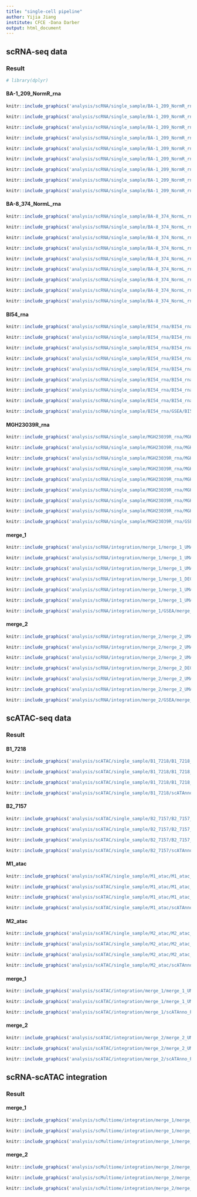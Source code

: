 ```yaml
---
title: "single-cell pipeline"
author: Yijia Jiang
institute: CFCE -Dana Darber
output: html_document
---
```

## scRNA-seq data
### Result {.tabset}

```r
# library(dplyr)
```
#### BA-1_209_NormR_rna
```r
knitr::include_graphics('analysis/scRNA/single_sample/BA-1_209_NormR_rna/BA-1_209_NormR_rna_QC_plot_before_original.png')
```

```r
knitr::include_graphics('analysis/scRNA/single_sample/BA-1_209_NormR_rna/BA-1_209_NormR_rna_QC_plot_after_original.png')
```

```r
knitr::include_graphics('analysis/scRNA/single_sample/BA-1_209_NormR_rna/BA-1_209_NormR_rna_UMAP_doublet.png')
```

```r
knitr::include_graphics('analysis/scRNA/single_sample/BA-1_209_NormR_rna/BA-1_209_NormR_rna_UMAP_by_cluster_number_original.png')
```

```r
knitr::include_graphics('analysis/scRNA/single_sample/BA-1_209_NormR_rna/BA-1_209_NormR_rna_UMAP_by_celltype_breast_markerbased.png')
```

```r
knitr::include_graphics('analysis/scRNA/single_sample/BA-1_209_NormR_rna/BA-1_209_NormR_rna_DEG_heatmap_assign.ident.breast.png')
```

```r
knitr::include_graphics('analysis/scRNA/single_sample/BA-1_209_NormR_rna/BA-1_209_NormR_rna_UMAP_feature_plot_breast_markers.png')
```

```r
knitr::include_graphics('analysis/scRNA/single_sample/BA-1_209_NormR_rna/BA-1_209_NormR_rna_UMAP_feature_plot_immune_markers.png')
```

```r
knitr::include_graphics('analysis/scRNA/single_sample/BA-1_209_NormR_rna/GSEA/BA-1_209_NormR_rna_per_cluster/BA-1_209_NormR_rna_per_cluster 1_HALLMARK_terms.png')
```

#### BA-8_374_NormL_rna
```r
knitr::include_graphics('analysis/scRNA/single_sample/BA-8_374_NormL_rna/BA-8_374_NormL_rna_QC_plot_before_original.png')
```

```r
knitr::include_graphics('analysis/scRNA/single_sample/BA-8_374_NormL_rna/BA-8_374_NormL_rna_QC_plot_after_original.png')
```

```r
knitr::include_graphics('analysis/scRNA/single_sample/BA-8_374_NormL_rna/BA-8_374_NormL_rna_UMAP_doublet.png')
```

```r
knitr::include_graphics('analysis/scRNA/single_sample/BA-8_374_NormL_rna/BA-8_374_NormL_rna_UMAP_by_cluster_number_original.png')
```

```r
knitr::include_graphics('analysis/scRNA/single_sample/BA-8_374_NormL_rna/BA-8_374_NormL_rna_UMAP_by_celltype_breast_markerbased.png')
```

```r
knitr::include_graphics('analysis/scRNA/single_sample/BA-8_374_NormL_rna/BA-8_374_NormL_rna_DEG_heatmap_assign.ident.breast.png')
```

```r
knitr::include_graphics('analysis/scRNA/single_sample/BA-8_374_NormL_rna/BA-8_374_NormL_rna_UMAP_feature_plot_breast_markers.png')
```

```r
knitr::include_graphics('analysis/scRNA/single_sample/BA-8_374_NormL_rna/BA-8_374_NormL_rna_UMAP_feature_plot_immune_markers.png')
```

```r
knitr::include_graphics('analysis/scRNA/single_sample/BA-8_374_NormL_rna/GSEA/BA-8_374_NormL_rna_per_cluster/BA-8_374_NormL_rna_per_cluster 1_HALLMARK_terms.png')
```

#### BI54_rna
```r
knitr::include_graphics('analysis/scRNA/single_sample/BI54_rna/BI54_rna_QC_plot_before_original.png')
```

```r
knitr::include_graphics('analysis/scRNA/single_sample/BI54_rna/BI54_rna_QC_plot_after_original.png')
```

```r
knitr::include_graphics('analysis/scRNA/single_sample/BI54_rna/BI54_rna_UMAP_doublet.png')
```

```r
knitr::include_graphics('analysis/scRNA/single_sample/BI54_rna/BI54_rna_UMAP_by_cluster_number_original.png')
```

```r
knitr::include_graphics('analysis/scRNA/single_sample/BI54_rna/BI54_rna_UMAP_by_celltype_breast_markerbased.png')
```

```r
knitr::include_graphics('analysis/scRNA/single_sample/BI54_rna/BI54_rna_DEG_heatmap_assign.ident.breast.png')
```

```r
knitr::include_graphics('analysis/scRNA/single_sample/BI54_rna/BI54_rna_UMAP_feature_plot_breast_markers.png')
```

```r
knitr::include_graphics('analysis/scRNA/single_sample/BI54_rna/BI54_rna_UMAP_feature_plot_immune_markers.png')
```

```r
knitr::include_graphics('analysis/scRNA/single_sample/BI54_rna/GSEA/BI54_rna_per_cluster/BI54_rna_per_cluster 1_HALLMARK_terms.png')
```

#### MGH23039R_rna
```r
knitr::include_graphics('analysis/scRNA/single_sample/MGH23039R_rna/MGH23039R_rna_QC_plot_before_original.png')
```

```r
knitr::include_graphics('analysis/scRNA/single_sample/MGH23039R_rna/MGH23039R_rna_QC_plot_after_original.png')
```

```r
knitr::include_graphics('analysis/scRNA/single_sample/MGH23039R_rna/MGH23039R_rna_UMAP_doublet.png')
```

```r
knitr::include_graphics('analysis/scRNA/single_sample/MGH23039R_rna/MGH23039R_rna_UMAP_by_cluster_number_original.png')
```

```r
knitr::include_graphics('analysis/scRNA/single_sample/MGH23039R_rna/MGH23039R_rna_UMAP_by_celltype_breast_markerbased.png')
```

```r
knitr::include_graphics('analysis/scRNA/single_sample/MGH23039R_rna/MGH23039R_rna_DEG_heatmap_assign.ident.breast.png')
```

```r
knitr::include_graphics('analysis/scRNA/single_sample/MGH23039R_rna/MGH23039R_rna_UMAP_feature_plot_breast_markers.png')
```

```r
knitr::include_graphics('analysis/scRNA/single_sample/MGH23039R_rna/MGH23039R_rna_UMAP_feature_plot_immune_markers.png')
```

```r
knitr::include_graphics('analysis/scRNA/single_sample/MGH23039R_rna/GSEA/MGH23039R_rna_per_cluster/MGH23039R_rna_per_cluster 1_HALLMARK_terms.png')
```

#### merge_1
```r
knitr::include_graphics('analysis/scRNA/integration/merge_1/merge_1_UMAP_by_sample_before_integration.png')
```

```r
knitr::include_graphics('analysis/scRNA/integration/merge_1/merge_1_UMAP_by_sample_after_integration.png')
```

```r
knitr::include_graphics('analysis/scRNA/integration/merge_1/merge_1_UMAP_by_celltype_breast_markerbased.png')
```

```r
knitr::include_graphics('analysis/scRNA/integration/merge_1/merge_1_DEG_heatmap_assign.ident.breast.png')
```

```r
knitr::include_graphics('analysis/scRNA/integration/merge_1/merge_1_UMAP_feature_plot_breast_markers.png')
```

```r
knitr::include_graphics('analysis/scRNA/integration/merge_1/merge_1_UMAP_feature_plot_immune_markers.png')
```

```r
knitr::include_graphics('analysis/scRNA/integration/merge_1/GSEA/merge_1_per_cluster/merge_1_per_cluster 1_HALLMARK_terms.png')
```

#### merge_2
```r
knitr::include_graphics('analysis/scRNA/integration/merge_2/merge_2_UMAP_by_sample_before_integration.png')
```

```r
knitr::include_graphics('analysis/scRNA/integration/merge_2/merge_2_UMAP_by_sample_after_integration.png')
```

```r
knitr::include_graphics('analysis/scRNA/integration/merge_2/merge_2_UMAP_by_celltype_breast_markerbased.png')
```

```r
knitr::include_graphics('analysis/scRNA/integration/merge_2/merge_2_DEG_heatmap_assign.ident.breast.png')
```

```r
knitr::include_graphics('analysis/scRNA/integration/merge_2/merge_2_UMAP_feature_plot_breast_markers.png')
```

```r
knitr::include_graphics('analysis/scRNA/integration/merge_2/merge_2_UMAP_feature_plot_immune_markers.png')
```

```r
knitr::include_graphics('analysis/scRNA/integration/merge_2/GSEA/merge_2_per_cluster/merge_2_per_cluster 1_HALLMARK_terms.png')
```


## scATAC-seq data

### Result {.tabset}
#### B1_7218
```r
knitr::include_graphics('analysis/scATAC/single_sample/B1_7218/B1_7218_QC_plot_before_original.png')
```

```r
knitr::include_graphics('analysis/scATAC/single_sample/B1_7218/B1_7218_QC_plot_after_original.png')
```

```r
knitr::include_graphics('analysis/scATAC/single_sample/B1_7218/B1_7218_UMAP_by_cluster.png')
```

```r
knitr::include_graphics('analysis/scATAC/single_sample/B1_7218/scATAnno_PBMC/celltype_assignment/query_assignment/Legend_side/umap_3.query_cluster_annotation.png')
```

#### B2_7157
```r
knitr::include_graphics('analysis/scATAC/single_sample/B2_7157/B2_7157_QC_plot_before_original.png')
```

```r
knitr::include_graphics('analysis/scATAC/single_sample/B2_7157/B2_7157_QC_plot_after_original.png')
```

```r
knitr::include_graphics('analysis/scATAC/single_sample/B2_7157/B2_7157_UMAP_by_cluster.png')
```

```r
knitr::include_graphics('analysis/scATAC/single_sample/B2_7157/scATAnno_PBMC/celltype_assignment/query_assignment/Legend_side/umap_3.query_cluster_annotation.png')
```

#### M1_atac
```r
knitr::include_graphics('analysis/scATAC/single_sample/M1_atac/M1_atac_QC_plot_before_original.png')
```

```r
knitr::include_graphics('analysis/scATAC/single_sample/M1_atac/M1_atac_QC_plot_after_original.png')
```

```r
knitr::include_graphics('analysis/scATAC/single_sample/M1_atac/M1_atac_UMAP_by_cluster.png')
```

```r
knitr::include_graphics('analysis/scATAC/single_sample/M1_atac/scATAnno_PBMC/celltype_assignment/query_assignment/Legend_side/umap_3.query_cluster_annotation.png')
```

#### M2_atac
```r
knitr::include_graphics('analysis/scATAC/single_sample/M2_atac/M2_atac_QC_plot_before_original.png')
```

```r
knitr::include_graphics('analysis/scATAC/single_sample/M2_atac/M2_atac_QC_plot_after_original.png')
```

```r
knitr::include_graphics('analysis/scATAC/single_sample/M2_atac/M2_atac_UMAP_by_cluster.png')
```

```r
knitr::include_graphics('analysis/scATAC/single_sample/M2_atac/scATAnno_PBMC/celltype_assignment/query_assignment/Legend_side/umap_3.query_cluster_annotation.png')
```

#### merge_1
```r
knitr::include_graphics('analysis/scATAC/integration/merge_1/merge_1_UMAP_by_sample_before_integration.png')
```

```r
knitr::include_graphics('analysis/scATAC/integration/merge_1/merge_1_UMAP_by_sample_after_integration.png')
```

```r
knitr::include_graphics('analysis/scATAC/integration/merge_1/scATAnno_PBMC/celltype_assignment/query_assignment/Legend_side/umap_3.query_cluster_annotation.png')
```

#### merge_2
```r
knitr::include_graphics('analysis/scATAC/integration/merge_2/merge_2_UMAP_by_sample_before_integration.png')
```

```r
knitr::include_graphics('analysis/scATAC/integration/merge_2/merge_2_UMAP_by_sample_after_integration.png')
```

```r
knitr::include_graphics('analysis/scATAC/integration/merge_2/scATAnno_PBMC/celltype_assignment/query_assignment/Legend_side/umap_3.query_cluster_annotation.png')
```


## scRNA-scATAC integration 

### Result {.tabset}
#### merge_1
```r
knitr::include_graphics('analysis/scMultiome/integration/merge_1/merge_1_RNA_ATAC_coembed_assay.png')
```

```r
knitr::include_graphics('analysis/scMultiome/integration/merge_1/merge_1_RNA_ATAC_coembed_sample.png')
```

```r
knitr::include_graphics('analysis/scMultiome/integration/merge_1/merge_1_RNA_ATAC_coembed_celltype.png')
```

#### merge_2
```r
knitr::include_graphics('analysis/scMultiome/integration/merge_2/merge_2_RNA_ATAC_coembed_assay.png')
```

```r
knitr::include_graphics('analysis/scMultiome/integration/merge_2/merge_2_RNA_ATAC_coembed_sample.png')
```

```r
knitr::include_graphics('analysis/scMultiome/integration/merge_2/merge_2_RNA_ATAC_coembed_celltype.png')
```

